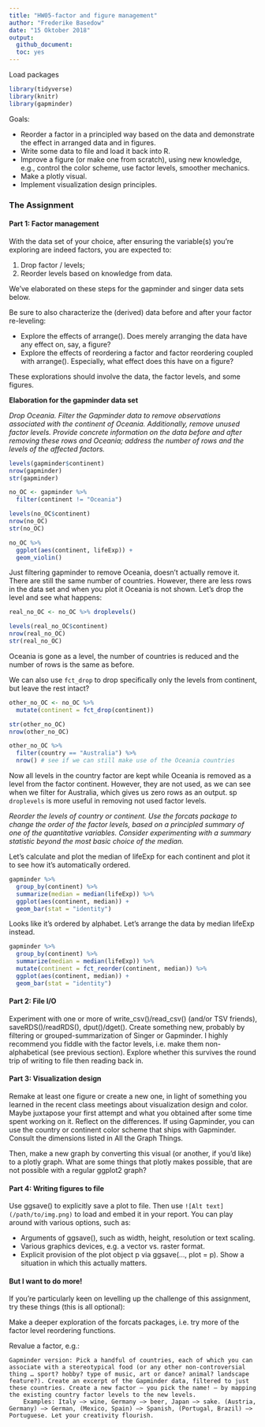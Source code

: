 ```yaml
---
title: "HW05-factor and figure management"
author: "Frederike Basedow"
date: "15 Oktober 2018"
output: 
  github_document:
  toc: yes
---
```


Load packages
```r
library(tidyverse)
library(knitr)
library(gapminder)
```

Goals:

* Reorder a factor in a principled way based on the data and demonstrate the effect in arranged data and in figures.
* Write some data to file and load it back into R.
* Improve a figure (or make one from scratch), using new knowledge, e.g., control the color scheme, use factor levels, smoother mechanics.
* Make a plotly visual.
* Implement visualization design principles.

### The Assignment
#### Part 1: Factor management

With the data set of your choice, after ensuring the variable(s) you’re exploring are indeed factors, you are expected to:

1. Drop factor / levels;
2. Reorder levels based on knowledge from data.

We’ve elaborated on these steps for the gapminder and singer data sets below.

Be sure to also characterize the (derived) data before and after your factor re-leveling:

* Explore the effects of arrange(). Does merely arranging the data have any effect on, say, a figure?
* Explore the effects of reordering a factor and factor reordering coupled with arrange(). Especially, what effect does this have on a figure?

These explorations should involve the data, the factor levels, and some figures.

__Elaboration for the gapminder data set__

_*Drop Oceania.* Filter the Gapminder data to remove observations associated with the continent of Oceania. Additionally, remove unused factor levels. Provide concrete information on the data before and after removing these rows and Oceania; address the number of rows and the levels of the affected factors._

```r
levels(gapminder$continent)
nrow(gapminder)
str(gapminder)

no_OC <- gapminder %>% 
  filter(continent != "Oceania")

levels(no_OC$continent)
nrow(no_OC)
str(no_OC)

no_OC %>% 
  ggplot(aes(continent, lifeExp)) +
  geom_violin()
```

Just filtering gapminder to remove Oceania, doesn't actually remove it. There are still the same number of countries. However, there are less rows in the data set and when you plot it Oceania is not shown. Let's drop the level and see what happens:

```r
real_no_OC <- no_OC %>% droplevels()

levels(real_no_OC$continent)
nrow(real_no_OC)
str(real_no_OC)
```

Oceania is gone as a level, the number of countries is reduced and the number of rows is the same as before.

We can also use `fct_drop` to drop specifically only the levels from continent, but leave the rest intact?
```r
other_no_OC <- no_OC %>% 
  mutate(continent = fct_drop(continent))

str(other_no_OC)
nrow(other_no_OC)

other_no_OC %>% 
  filter(country == "Australia") %>% 
  nrow() # see if we can still make use of the Oceania countries
```

Now all levels in the country factor are kept while Oceania is removed as a level from the factor continent. However, they are not used, as we can see when we filter for Australia, which gives us zero rows as an output. sp `droplevels` is more useful in removing not used factor levels.

_*Reorder the levels of country or continent.* Use the forcats package to change the order of the factor levels, based on a principled summary of one of the quantitative variables. Consider experimenting with a summary statistic beyond the most basic choice of the median._

Let's calculate and plot the median of lifeExp for each continent and plot it to see how it's automatically ordered.
```r
gapminder %>% 
  group_by(continent) %>% 
  summarize(median = median(lifeExp)) %>% 
  ggplot(aes(continent, median)) +
  geom_bar(stat = "identity")
```

Looks like it's ordered by alphabet. Let's arrange the data by median lifeExp instead.

```r
gapminder %>% 
  group_by(continent) %>% 
  summarize(median = median(lifeExp)) %>% 
  mutate(continent = fct_reorder(continent, median)) %>% 
  ggplot(aes(continent, median)) +
  geom_bar(stat = "identity")

```

#### Part 2: File I/O

Experiment with one or more of write_csv()/read_csv() (and/or TSV friends), saveRDS()/readRDS(), dput()/dget(). Create something new, probably by filtering or grouped-summarization of Singer or Gapminder. I highly recommend you fiddle with the factor levels, i.e. make them non-alphabetical (see previous section). Explore whether this survives the round trip of writing to file then reading back in.

#### Part 3: Visualization design

Remake at least one figure or create a new one, in light of something you learned in the recent class meetings about visualization design and color. Maybe juxtapose your first attempt and what you obtained after some time spent working on it. Reflect on the differences. If using Gapminder, you can use the country or continent color scheme that ships with Gapminder. Consult the dimensions listed in All the Graph Things.

Then, make a new graph by converting this visual (or another, if you’d like) to a plotly graph. What are some things that plotly makes possible, that are not possible with a regular ggplot2 graph?

#### Part 4: Writing figures to file

Use ggsave() to explicitly save a plot to file. Then use `![Alt text](/path/to/img.png)` to load and embed it in your report. You can play around with various options, such as:

* Arguments of ggsave(), such as width, height, resolution or text scaling.
* Various graphics devices, e.g. a vector vs. raster format.
* Explicit provision of the plot object p via ggsave(..., plot = p). Show a situation in which this actually matters.

#### But I want to do more!

If you’re particularly keen on levelling up the challenge of this assignment, try these things (this is all optional):

Make a deeper exploration of the forcats packages, i.e. try more of the factor level reordering functions.

Revalue a factor, e.g.:

    Gapminder version: Pick a handful of countries, each of which you can associate with a stereotypical food (or any other non-controversial thing … sport? hobby? type of music, art or dance? animal? landscape feature?). Create an excerpt of the Gapminder data, filtered to just these countries. Create a new factor – you pick the name! – by mapping the existing country factor levels to the new levels.
        Examples: Italy –> wine, Germany –> beer, Japan –> sake. (Austria, Germany) –> German, (Mexico, Spain) –> Spanish, (Portugal, Brazil) –> Portuguese. Let your creativity flourish.

